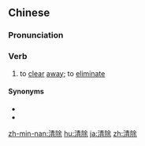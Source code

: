 ==Chinese==
{{zh-forms}}

===Pronunciation===
{{zh-pron
|m=qīngchú
|c=cing1 ceoi4
|h=pfs=chhîn-chhù
|ma=Zh-qingchú.ogg
|mn=qz:chheng-tîr/tw,xm:chheng-tû/zz:chheng-tî
|cat=v
}}

===Verb===
{{zh-verb}}

# to [[clear]] [[away]]; to [[eliminate]]

====Synonyms====
* {{zh-l|除掉}}
* {{zh-l|去掉}}

[[zh-min-nan:清除]]
[[hu:清除]]
[[ja:清除]]
[[zh:清除]]